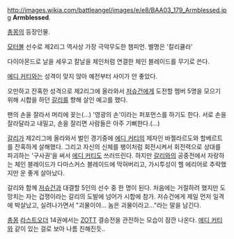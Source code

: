 http://images.wikia.com/battleangel/images/e/e8/BAA03_179_Armblessed.jpg
'''Armblessed'''.

[[총몽]]의 등장인물.

[[모터볼]] 선수로 제2리그 역사상 가장 극악무도한 챔피언. 별명은 '칼리큘라'

다이아몬드로 날을 세우고 칼날을 체인처럼 연결한 체인 블레이드를 무기로 쓴다.

[[에디 커티]]와는 성격이 맞지 않아 예전부터 사이가 안 좋았다.

오만하고 잔혹한 성격으로 제2리그에 올라와서 [[저슈건]]에게 도전할 멤버 5명을 모으기 위해 시합을 하던 [[갈리]]를 향해 살인 예고를 했다.

팬의 손을 잘라서 머리에 꽂는(...) '영광의 손'이라는 퍼포먼스를 하기도 한다. 서로 손을 잘라달라고 내밀고, 손을 잘리면 사람들은 아주 기뻐한다.(...)

[[갈리]]가 제2리그에 올라와서 벌인 경기중에 [[에디 커티]]의 제자인 바젤라르도와 할베르트를 잔혹하게 살해했다. 그리고 자신의 신체를 팽이처럼 회전시켜서 회전력으로 상대를 파괴하는 '구사권'을 써서 [[에디 커티]]도 쓰러뜨린다. 하지만 [[갈리]]와의 공중전에서 자랑하는 체인 블레이드가 다마스커스 블레이드에 막혀버리고, 가시투성이 헬 에리어로 추락했지만 운 좋게 살아났다.

갈리와 함께 [[저슈건]]과 대결할 5인의 선수 중 한 명이 된다. 처음에는 거절하려 했지만 도망치는 자는 겁쟁이라는 갈리의 도발에 넘어가 시합에 참가. 저슈건에게 제일 먼저 일격에 박살났고, 실려나가면서 "괴물이야... 놈은 괴물이라고..."라는 말을 남긴다.

[[총몽]] [[라스트오더]] 14권에서는 [[ZOTT]] 결승전을 관전하는 모습이 잠깐 나온다. [[에디 커티]]와 같이 있는 걸로 보아 나름 친해진듯..
